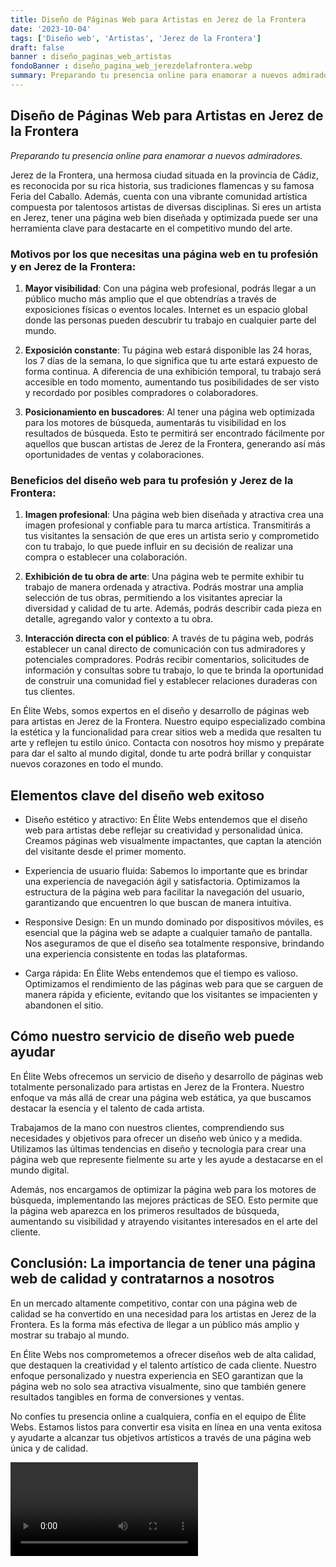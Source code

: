 ```yaml
---
title: Diseño de Páginas Web para Artistas en Jerez de la Frontera
date: '2023-10-04'
tags: ['Diseño web', 'Artistas', 'Jerez de la Frontera']
draft: false
banner : diseño_paginas_web_artistas
fondoBanner : diseño_pagina_web_jerezdelafrontera.webp
summary: Preparando tu presencia online para enamorar a nuevos admiradores.
---
```


## Diseño de Páginas Web para Artistas en Jerez de la Frontera

*Preparando tu presencia online para enamorar a nuevos admiradores.*

Jerez de la Frontera, una hermosa ciudad situada en la provincia de Cádiz, es reconocida por su rica historia, sus tradiciones flamencas y su famosa Feria del Caballo. Además, cuenta con una vibrante comunidad artística compuesta por talentosos artistas de diversas disciplinas. Si eres un artista en Jerez, tener una página web bien diseñada y optimizada puede ser una herramienta clave para destacarte en el competitivo mundo del arte.

### Motivos por los que necesitas una página web en tu profesión y en Jerez de la Frontera:

1. **Mayor visibilidad**: Con una página web profesional, podrás llegar a un público mucho más amplio que el que obtendrías a través de exposiciones físicas o eventos locales. Internet es un espacio global donde las personas pueden descubrir tu trabajo en cualquier parte del mundo.

2. **Exposición constante**: Tu página web estará disponible las 24 horas, los 7 días de la semana, lo que significa que tu arte estará expuesto de forma continua. A diferencia de una exhibición temporal, tu trabajo será accesible en todo momento, aumentando tus posibilidades de ser visto y recordado por posibles compradores o colaboradores.

3. **Posicionamiento en buscadores**: Al tener una página web optimizada para los motores de búsqueda, aumentarás tu visibilidad en los resultados de búsqueda. Esto te permitirá ser encontrado fácilmente por aquellos que buscan artistas de Jerez de la Frontera, generando así más oportunidades de ventas y colaboraciones.

### Beneficios del diseño web para tu profesión y Jerez de la Frontera:

1. **Imagen profesional**: Una página web bien diseñada y atractiva crea una imagen profesional y confiable para tu marca artística. Transmitirás a tus visitantes la sensación de que eres un artista serio y comprometido con tu trabajo, lo que puede influir en su decisión de realizar una compra o establecer una colaboración.

2. **Exhibición de tu obra de arte**: Una página web te permite exhibir tu trabajo de manera ordenada y atractiva. Podrás mostrar una amplia selección de tus obras, permitiendo a los visitantes apreciar la diversidad y calidad de tu arte. Además, podrás describir cada pieza en detalle, agregando valor y contexto a tu obra.

3. **Interacción directa con el público**: A través de tu página web, podrás establecer un canal directo de comunicación con tus admiradores y potenciales compradores. Podrás recibir comentarios, solicitudes de información y consultas sobre tu trabajo, lo que te brinda la oportunidad de construir una comunidad fiel y establecer relaciones duraderas con tus clientes.

En Élite Webs, somos expertos en el diseño y desarrollo de páginas web para artistas en Jerez de la Frontera. Nuestro equipo especializado combina la estética y la funcionalidad para crear sitios web a medida que resalten tu arte y reflejen tu estilo único. Contacta con nosotros hoy mismo y prepárate para dar el salto al mundo digital, donde tu arte podrá brillar y conquistar nuevos corazones en todo el mundo.

<GifSeo />

<Cta />

## Elementos clave del diseño web exitoso

- Diseño estético y atractivo: En Élite Webs entendemos que el diseño web para artistas debe reflejar su creatividad y personalidad única. Creamos páginas web visualmente impactantes, que captan la atención del visitante desde el primer momento.

- Experiencia de usuario fluida: Sabemos lo importante que es brindar una experiencia de navegación ágil y satisfactoria. Optimizamos la estructura de la página web para facilitar la navegación del usuario, garantizando que encuentren lo que buscan de manera intuitiva.

- Responsive Design: En un mundo dominado por dispositivos móviles, es esencial que la página web se adapte a cualquier tamaño de pantalla. Nos aseguramos de que el diseño sea totalmente responsive, brindando una experiencia consistente en todas las plataformas.

- Carga rápida: En Élite Webs entendemos que el tiempo es valioso. Optimizamos el rendimiento de las páginas web para que se carguen de manera rápida y eficiente, evitando que los visitantes se impacienten y abandonen el sitio.

## Cómo nuestro servicio de diseño web puede ayudar

En Élite Webs ofrecemos un servicio de diseño y desarrollo de páginas web totalmente personalizado para artistas en Jerez de la Frontera. Nuestro enfoque va más allá de crear una página web estática, ya que buscamos destacar la esencia y el talento de cada artista.

Trabajamos de la mano con nuestros clientes, comprendiendo sus necesidades y objetivos para ofrecer un diseño web único y a medida. Utilizamos las últimas tendencias en diseño y tecnología para crear una página web que represente fielmente su arte y les ayude a destacarse en el mundo digital.

Además, nos encargamos de optimizar la página web para los motores de búsqueda, implementando las mejores prácticas de SEO. Esto permite que la página web aparezca en los primeros resultados de búsqueda, aumentando su visibilidad y atrayendo visitantes interesados en el arte del cliente.

## Conclusión: La importancia de tener una página web de calidad y contratarnos a nosotros

En un mercado altamente competitivo, contar con una página web de calidad se ha convertido en una necesidad para los artistas en Jerez de la Frontera. Es la forma más efectiva de llegar a un público más amplio y mostrar su trabajo al mundo.

En Élite Webs nos comprometemos a ofrecer diseños web de alta calidad, que destaquen la creatividad y el talento artístico de cada cliente. Nuestro enfoque personalizado y nuestra experiencia en SEO garantizan que la página web no solo sea atractiva visualmente, sino que también genere resultados tangibles en forma de conversiones y ventas.

No confíes tu presencia online a cualquiera, confía en el equipo de Élite Webs. Estamos listos para convertir esa visita en línea en una venta exitosa y ayudarte a alcanzar tus objetivos artísticos a través de una página web única y de calidad.

<Video />

<CtaBot job='Artistas' city='Jerez de la Frontera'/>

<Gmaps query='Jerez de la Frontera+españa+maps' />